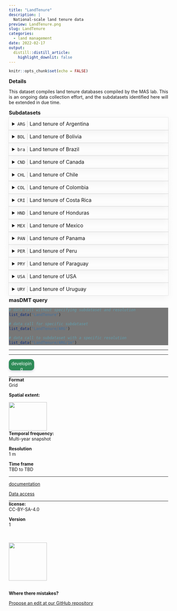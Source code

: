 ```yaml
---
title: "LandTenure"
description: |
  National-scale land tenure data
preview: LandTenure.png
slug: LandTenure
categories:
  - land management
date: 2022-02-17
output:
  distill::distill_article:
    highlight_downlit: false
---
```

  
```r
knitr::opts_chunk$set(echo = FALSE)
```

<div style="width=80%;margin-top:0;margin-bottom:0;">
<h3 style="margin-top:5;margin-bottom:5;">Details</h3>
<p align="justify">
This dataset compiles land tenure databases compiled by the MAS lab. This is an ongoing data collection effort, and the subdatasets identified here will be extended in due time.
</p>

<h3 style="margin-top:5;margin-bottom:5;">Subdatasets</h3>
<details style='cursor:pointer;border:none;box-shadow: rgba(0, 0, 0, 0.05) 0px 6px 24px 0px, rgba(0, 0, 0, 0.08) 0px 0px 0px 1px;padding:10px;margin:0;'>
<summary style="font-size:16px;">`ARG`<span style="color:#C8C8C8;"> | </span>Land tenure of Argentina</summary>
<hr style="margin-top:0;margin-bottom:20px;">
|content|description|
|-------|-----------|
|TBD|TBD|
</details>
<details style='cursor:pointer;border:none;box-shadow: rgba(0, 0, 0, 0.05) 0px 6px 24px 0px, rgba(0, 0, 0, 0.08) 0px 0px 0px 1px;padding:10px;margin:0;'>
<summary style="font-size:16px;">`BOL`<span style="color:#C8C8C8;"> | </span>Land tenure of Bolivia</summary>
<hr style="margin-top:0;margin-bottom:20px;">
|content|description|
|-------|-----------|
|TBD|TBD|
</details>
<details style='cursor:pointer;border:none;box-shadow: rgba(0, 0, 0, 0.05) 0px 6px 24px 0px, rgba(0, 0, 0, 0.08) 0px 0px 0px 1px;padding:10px;margin:0;'>
<summary style="font-size:16px;">`bra`<span style="color:#C8C8C8;"> | </span>Land tenure of Brazil</summary>
<hr style="margin-top:0;margin-bottom:20px;">
|content|description|
|-------|-----------|
|TBD|TBD|
</details>
<details style='cursor:pointer;border:none;box-shadow: rgba(0, 0, 0, 0.05) 0px 6px 24px 0px, rgba(0, 0, 0, 0.08) 0px 0px 0px 1px;padding:10px;margin:0;'>
<summary style="font-size:16px;">`CND`<span style="color:#C8C8C8;"> | </span>Land tenure of Canada</summary>
<hr style="margin-top:0;margin-bottom:20px;">
|content|description|
|-------|-----------|
|TBD|TBD|
</details>
<details style='cursor:pointer;border:none;box-shadow: rgba(0, 0, 0, 0.05) 0px 6px 24px 0px, rgba(0, 0, 0, 0.08) 0px 0px 0px 1px;padding:10px;margin:0;'>
<summary style="font-size:16px;">`CHL`<span style="color:#C8C8C8;"> | </span>Land tenure of Chile</summary>
<hr style="margin-top:0;margin-bottom:20px;">
|content|description|
|-------|-----------|
|TBD|TBD|
</details>
<details style='cursor:pointer;border:none;box-shadow: rgba(0, 0, 0, 0.05) 0px 6px 24px 0px, rgba(0, 0, 0, 0.08) 0px 0px 0px 1px;padding:10px;margin:0;'>
<summary style="font-size:16px;">`COL`<span style="color:#C8C8C8;"> | </span>Land tenure of Colombia</summary>
<hr style="margin-top:0;margin-bottom:20px;">
|content|description|
|-------|-----------|
|TBD|TBD|
</details>
<details style='cursor:pointer;border:none;box-shadow: rgba(0, 0, 0, 0.05) 0px 6px 24px 0px, rgba(0, 0, 0, 0.08) 0px 0px 0px 1px;padding:10px;margin:0;'>
<summary style="font-size:16px;">`CRI`<span style="color:#C8C8C8;"> | </span>Land tenure of Costa Rica</summary>
<hr style="margin-top:0;margin-bottom:20px;">
|content|description|
|-------|-----------|
|TBD|TBD|
</details>
<details style='cursor:pointer;border:none;box-shadow: rgba(0, 0, 0, 0.05) 0px 6px 24px 0px, rgba(0, 0, 0, 0.08) 0px 0px 0px 1px;padding:10px;margin:0;'>
<summary style="font-size:16px;">`HND`<span style="color:#C8C8C8;"> | </span>Land tenure of Honduras</summary>
<hr style="margin-top:0;margin-bottom:20px;">
|content|description|
|-------|-----------|
|TBD|TBD|
</details>
<details style='cursor:pointer;border:none;box-shadow: rgba(0, 0, 0, 0.05) 0px 6px 24px 0px, rgba(0, 0, 0, 0.08) 0px 0px 0px 1px;padding:10px;margin:0;'>
<summary style="font-size:16px;">`MEX`<span style="color:#C8C8C8;"> | </span>Land tenure of Mexico</summary>
<hr style="margin-top:0;margin-bottom:20px;">
|content|description|
|-------|-----------|
|TBD|TBD|
</details>
<details style='cursor:pointer;border:none;box-shadow: rgba(0, 0, 0, 0.05) 0px 6px 24px 0px, rgba(0, 0, 0, 0.08) 0px 0px 0px 1px;padding:10px;margin:0;'>
<summary style="font-size:16px;">`PAN`<span style="color:#C8C8C8;"> | </span>Land tenure of Panama</summary>
<hr style="margin-top:0;margin-bottom:20px;">
|content|description|
|-------|-----------|
|TBD|TBD|
</details>
<details style='cursor:pointer;border:none;box-shadow: rgba(0, 0, 0, 0.05) 0px 6px 24px 0px, rgba(0, 0, 0, 0.08) 0px 0px 0px 1px;padding:10px;margin:0;'>
<summary style="font-size:16px;">`PER`<span style="color:#C8C8C8;"> | </span>Land tenure of Peru</summary>
<hr style="margin-top:0;margin-bottom:20px;">
|content|description|
|-------|-----------|
|TBD|TBD|
</details>
<details style='cursor:pointer;border:none;box-shadow: rgba(0, 0, 0, 0.05) 0px 6px 24px 0px, rgba(0, 0, 0, 0.08) 0px 0px 0px 1px;padding:10px;margin:0;'>
<summary style="font-size:16px;">`PRY`<span style="color:#C8C8C8;"> | </span>Land tenure of Paraguay</summary>
<hr style="margin-top:0;margin-bottom:20px;">
|content|description|
|-------|-----------|
|TBD|TBD|
</details>
<details style='cursor:pointer;border:none;box-shadow: rgba(0, 0, 0, 0.05) 0px 6px 24px 0px, rgba(0, 0, 0, 0.08) 0px 0px 0px 1px;padding:10px;margin:0;'>
<summary style="font-size:16px;">`USA`<span style="color:#C8C8C8;"> | </span>Land tenure of USA</summary>
<hr style="margin-top:0;margin-bottom:20px;">
|content|description|
|-------|-----------|
|TBD|TBD|
</details>
<details style='cursor:pointer;border:none;box-shadow: rgba(0, 0, 0, 0.05) 0px 6px 24px 0px, rgba(0, 0, 0, 0.08) 0px 0px 0px 1px;padding:10px;margin:0;'>
<summary style="font-size:16px;">`URY`<span style="color:#C8C8C8;"> | </span>Land tenure of Uruguay</summary>
<hr style="margin-top:0;margin-bottom:20px;">
|content|description|
|-------|-----------|
|TBD|TBD|
</details>
<h3 style="margin-top:5;margin-bottom:5;">masDMT query</h3>
<div style="width=80%;margin-top:5;margin-bottom:5;background-color:#777777;">
```r
# data call without specifying subdataset and resolution
list_data("LandTenure")

# data call for specific subdataset 
list_data("LandTenure/ARG")

# data call to subdataset with a specific resolution
list_data("LandTenure/ARG/1m")
```
</div>
<hr style="margin-top:0;margin-bottom:0;">

<hr>
</div>

<aside>
<p style="padding:5px;margin-top:0;margin-bottom:20px;border-radius:10px;text-align:center;background:#2E8B57;color:#ffffff;height:25px;width:70px;box-shadow: rgba(9, 30, 66, 0.25) 0px 4px 8px -2px, rgba(9, 30, 66, 0.08) 0px 0px 0px 1px;">developing</p>
<hr style="margin-top:0;margin-bottom:0;">
<p style="margin-top:0;margin-bottom:0;">**Format**</p>
<p style="margin-top:0;">Grid</p>
<p style="margin-top:0;">**Spatial extent:**</p>
<img src="LandTenure_extent.png" width=120, height=90>
<p style="margin-top:0;margin-bottom:0;">**Temporal frequency:**</p>
<p style="margin-top:0;">Multi-year snapshot</p>
<p style="margin-top:0;margin-bottom:0;">**Resolution**</p>
<p style="margin-top:0;">1 m</p>
<p style="margin-top:0;margin-bottom:0;">**Time frame**</p>
<p style="margin-top:0;">TBD to TBD</p>
<hr style="margin-top:0;margin-bottom:0;">
<p><p style='margin-top:0;margin-bottom:0;'><a style="margin:0;padding:0;" href="mailto:mas@idiv.de?subject=Data information request: ">documentation</a></p></p>
<p><p style='margin-top:0;margin-bottom:0;'><a style="margin:0;padding:0;" href="mailto:mas@idiv.de?subject=Data access request: ">Data access</a></p></p>
<hr style="margin-top:0;margin-bottom:0;">
<p style="margin-top:0;margin-bottom:0;">**license:**</p>
<p style="margin-top:0;">CC-BY-SA-4.0</p>
<p style="margin-top:0;margin-bottom:0;">**Version**</p>
<p style="margin-top:0;">1</p>
<br>
<br>
<img src="https://raw.githubusercontent.com/macroecology-society/masDMT/master/docs/sidebar_credits.png" width="120;">
<br>
<br>
<p style="margin-bottom:0;padding:0;">**Where there  mistakes?**</p>
<p><a href='https://github.com/macroecology-society/data-catalog/tree/main/_posts/LandTenure/LandTenure.yml'>Propose an edit at our GitHub repository</a></p>
</aside>
